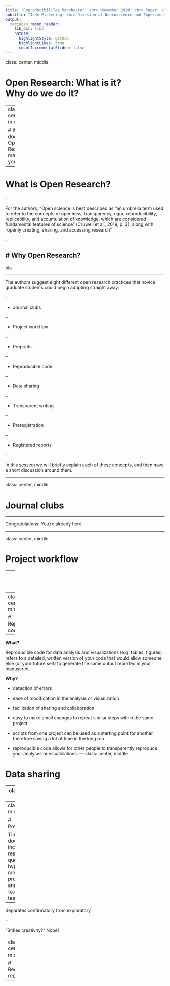 ```yaml
---
title: "ReproducibiliTea Manchester! <br> November 2020: <br> Paper: \"Easing Into Open Science: A Guide for Graduate Students and Their Advisors \" <br> by Ummul-Kiram Kathawalla, Priya Silverstein, and Moin Syed"
subtitle: "Jade Pickering: <br> Division of Neuroscience and Experimental Psychology <br> Nathan Khadaroo-McCheyne: <br> Centre for Data Analytics and Society"
output:
  xaringan::moon_reader:
    lib_dir: libs
    nature:
      highlightStyle: github
      highlightLines: true
      countIncrementalSlides: false
---
```

class: center, middle

# Open Research: What is it? <br> Why do we do it?

---
class: center, middle

# What does Open Research mean to you?

---

# What is Open Research?

--

For the authors, "Open science is best described as “an umbrella term used to refer to the concepts of openness, transparency, rigor, reproducibility, replicability, and accumulation of knowledge, which are considered fundamental features of science” (Crüwell et al., 2019, p. 3), along with “openly creating, sharing, and accessing research”

--

# Why Open Research?
--

bla

---


The authors suggest eight different open research practices that novice graduate students could begin adopting straight away: 

--

- Journal clubs

--

- Project workflow

--

- Preprints



--

- Reproducible code

--

- Data sharing

--

- Transparent writing

--

- Preregistration

--

- Registered reports

--

In this session we will briefly explain each of these concepts, and then have a short discussion around them.

---

class: center, middle

# Journal clubs

---

Congratulations! You're already here.

---

class: center, middle

# Project workflow


---
class: center, middle

# Preprints

- disseminate research as soon as it's finished
 - before submitting to a journal
 - during peer review
- allows feedback (informal peer review)
- compatible with most publishers' policies
 - can check with Sherpa Romeo (https://v2.sherpa.ac.uk/romeo/)
- update with a postprints (after peer review)
- where?
 - arXiv, bioRxiv, PsyArXiv etc


---
class: center, middle

# Reproducible code

---

**What?**

Reproducible code for data analysis and visualizations (e.g. tables, figures) refers
to a detailed, written version of your code that would allow someone else (or your future self) to generate the same output reported in your manuscript.

**Why?** 

- detection of errors

- ease of modification in the analysis or visualization

- facilitation of sharing and collaboration

- easy to make small changes to repeat similar steps within the same project

- scripts from one project can be used as a starting point for another, therefore saving a lot of time in the long run. 

- reproducible code allows for other people to transparently reproduce your analyses or
visualizations.
---
class: center, middle

# Data sharing


---
class: center, middle

# Transparent writing

- openness
- detail
 - hypotheses
 - stopping rules
 - analysis
- can go in supplementary materials if short on space
- allows others to understand/reproduce your work
- increases trust in your results
- normalises mistakes!

---
class: center, middle

# Preregistration

Time stamped document that includes:
- research questions
- hypotheses
- method
- data processing
- analysis plans (e.g. statistical tests)

--

Separates confirmatory from exploratory

--

"Stifles creativity?" Nope!

---
class: center, middle

# Registered reports


---